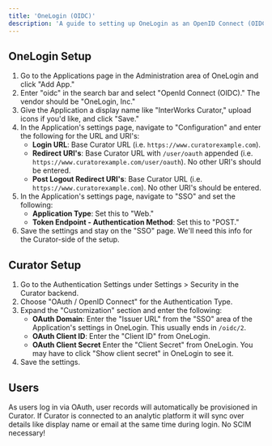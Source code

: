 ---
title: 'OneLogin (OIDC)'
description: 'A guide to setting up OneLogin as an OpenID Connect (OIDC) provider for Curator.'
---

## OneLogin Setup

1. Go to the Applications page in the Administration area of OneLogin and click "Add App."
2. Enter "oidc" in the search bar and select "OpenId Connect (OIDC)." The vendor should be "OneLogin, Inc."
3. Give the Application a display name like "InterWorks Curator," upload icons if you'd like, and click "Save."
4. In the Application's settings page, navigate to "Configuration" and enter the following for the URL and URI's:
	- **Login URL**: Base Curator URL (i.e. `https://www.curatorexample.com`).
	- **Redirect URI's**: Base Curator URL with `/user/oauth` appended (i.e.
	`https://www.curatorexample.com/user/oauth`). No other URI's should be entered.
	- **Post Logout Redirect URI's**: Base Curator URL (i.e. `https://www.curatorexample.com`). No other URI's should be entered.
5. In the Application's settings page, navigate to "SSO" and set the following:
	- **Application Type**: Set this to "Web."
	- **Token Endpoint - Authentication Method**: Set this to "POST."
6. Save the settings and stay on the "SSO" page. We'll need this info for the Curator-side of the setup.

## Curator Setup

1. Go to the Authentication Settings under Settings > Security in the Curator backend.
2. Choose "OAuth / OpenID Connect" for the Authentication Type.
3. Expand the "Customization" section and enter the following:
	- **OAuth Domain**: Enter the "Issuer URL" from the "SSO" area of the Application's settings in OneLogin. This
	usually ends in `/oidc/2`.
	- **OAuth Client ID**: Enter the "Client ID" from OneLogin.
	- **OAuth Client Secret** Enter the "Client Secret" from OneLogin. You may have to click "Show client secret" in
	OneLogin to see it.
4. Save the settings.

## Users

As users log in via OAuth, user records will automatically be provisioned in Curator. If Curator is connected to an
analytic platform it will sync over details like display name or email at the same time during login. No SCIM necessary!

